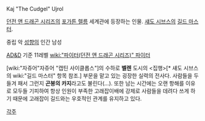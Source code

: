 Kaj "The Cudgel" Ujrol

[[던전 앤 드래곤 시리즈]]의 [[포가튼 렐름]] 세계관에 등장하는 인물. [[섀도 시브스]]의 [[길드 마스터]].

중립 악 [[성향]]의 인간 남성

[[AD&D]] 기준 11레벨 [[wiki:"파이터(던전 앤 드래곤 시리즈)" 파이터]] 

[wiki:"자쥬어"자쥬어 "캡틴 사이클롭스"]의 수하로 '''벨렌''' 도시의 <집행>[* 섀도 시브스의 wiki:"길드 마스터" 항목 참조.] 부문을 맡고 있는 굉장한 실력의 전사다. 사람들을 두들겨 패서 그런지 '''곤봉의 카지'''라고도 불린다(...). 또한 남는 시간에는 오랜 항해를 이유로 모두들 기피하여 항상 인원이 부족한 고래잡이배에 강제로 사람들을 데려다 쓰게 하기 때문에 고래잡이 길드와는 우호적인 관계를 유지하고 있다. 

[[각주]]
